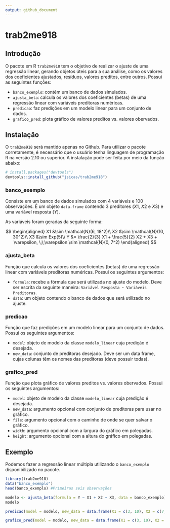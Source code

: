 ```yaml
---
output: github_document
---
```


# trab2me918
## Introdução
O pacote em R `trab2me918` tem o objetivo de realizar o ajuste de uma regressão linear, gerando objetos úteis para a sua análise, como os valores dos coeficientes ajustados, resíduos, valores preditos, entre outros. Possui as seguintes funções:

- `banco_exemplo`: contém um banco de dados simulados.
- `ajusta_beta`: calcula os valores dos coeficientes (betas) de uma regressão linear com variáveis preditoras numéricas.
- `predicao`: faz predições em um modelo linear para um conjunto de dados.
- `grafico_pred`: plota gráfico de valores preditos vs. valores obervados.

## Instalação

O `trab2me918` será mantido apenas no Github. Para utilizar o pacote corretamente, é necessário que o usuário tenha linguagem de programação R na versão 2.10 ou superior. A instalação pode ser feita por meio da função abaixo:

```r
# install.packages("devtools")
devtools::install_github("jsicas/trab2me918")
```

### banco_exemplo

Consiste em um banco de dados simulados com 4 variáveis e 100 observações. É um objeto `data.frame` contendo 3 preditores ($X1$, $X2$ e $X3$) e uma variável resposta ($Y$).

As variáveis foram geradas da seguinte forma:

$$
\begin{aligned}
X1 &\sim \mathcal{N}(6, 18^2)\\
X2 &\sim \mathcal{N}(10, 30^2)\\
X3 &\sim Exp(5)\\
Y &= \frac{2}{3} X1 + \frac{5}{2} X2 + X3 + \varepsilon, \;\;\varepsilon \sim \mathcal{N}(0, 7^2)
\end{aligned}
$$

### ajusta_beta

Função que calcula os valores dos coeficientes (betas) de uma regressão linear com variáveis preditoras numéricas. Possui os seguintes argumentos:

- `formula`: recebe a fórmula que será utilizada no ajuste do modelo. Deve ser escrita da seguinte maneira: `Variável Resposta ~ Variáveis Preditoras`.
- `data`: um objeto contendo o banco de dados que será utilizado no ajuste.

### predicao

Função que faz predições em um modelo linear para um conjunto de dados. Possui os seguintes argumentos:

- `model`: objeto de modelo da classe `modelo_linear` cuja predição é desejada.
- `new_data`: conjunto de preditoras desejado. Deve ser um data frame, cujas colunas têm os nomes das preditoras (deve possuir todas).

### grafico_pred

Função que plota gráfico de valores preditos vs. valores obervados. Possui os seguintes argumentos:

- `model`: objeto de modelo da classe `modelo_linear` cuja predição é desejada.
- `new_data`: argumento opcional com conjunto de preditoras para usar no gráfico. 
- `file`: argumento opcional com o caminho de onde se quer salvar o gráfico.
- `width`: argumento opcional com a largura do gráfico em polegadas.
- `height`: argumento opcional com a altura do gráfico em polegadas.


## Exemplo

Podemos fazer a regressão linear múltipla utilizando o `banco_exemplo` disponibilizado no pacote.

```r
library(trab2me918)
data("banco_exemplo")
head(banco_exemplo) #Primeiras seis observações

modelo <- ajusta_beta(formula = Y ~ X1 + X2 + X3, data = banco_exemplo)
modelo

predicao(model = modelo, new_data = data.frame(X1 = c(3, 10), X2 = c(7, 23), X3 = c(30, 44)))

grafico_pred(model = modelo, new_data = data.frame(X1 = c(3, 10), X2 = c(7, 23), X3 = c(30, 44)), file = "exemplo.pdf")
```
